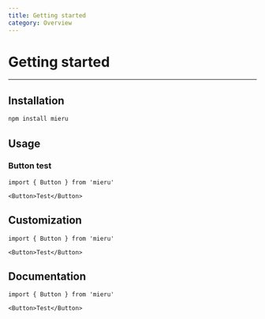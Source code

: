 ```yaml
---
title: Getting started
category: Overview
---
```


# Getting started

---

## Installation

```bash
npm install mieru
```

## Usage

### Button test

```tsx
import { Button } from 'mieru'

<Button>Test</Button>
```

## Customization

```tsx
import { Button } from 'mieru'

<Button>Test</Button>
```

## Documentation

```tsx
import { Button } from 'mieru'

<Button>Test</Button>
```
